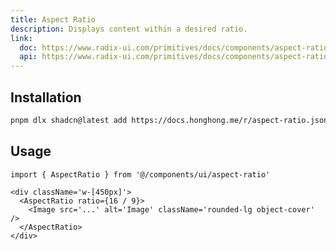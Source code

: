 ```yaml
---
title: Aspect Ratio
description: Displays content within a desired ratio.
link:
  doc: https://www.radix-ui.com/primitives/docs/components/aspect-ratio
  api: https://www.radix-ui.com/primitives/docs/components/aspect-ratio#api-reference
---
```


<ComponentPreview name='aspect-ratio/aspect-ratio' />

## Installation

```bash
pnpm dlx shadcn@latest add https://docs.honghong.me/r/aspect-ratio.json"
```

## Usage

```tsx
import { AspectRatio } from '@/components/ui/aspect-ratio'
```

```tsx
<div className='w-[450px]'>
  <AspectRatio ratio={16 / 9}>
    <Image src='...' alt='Image' className='rounded-lg object-cover' />
  </AspectRatio>
</div>
```
